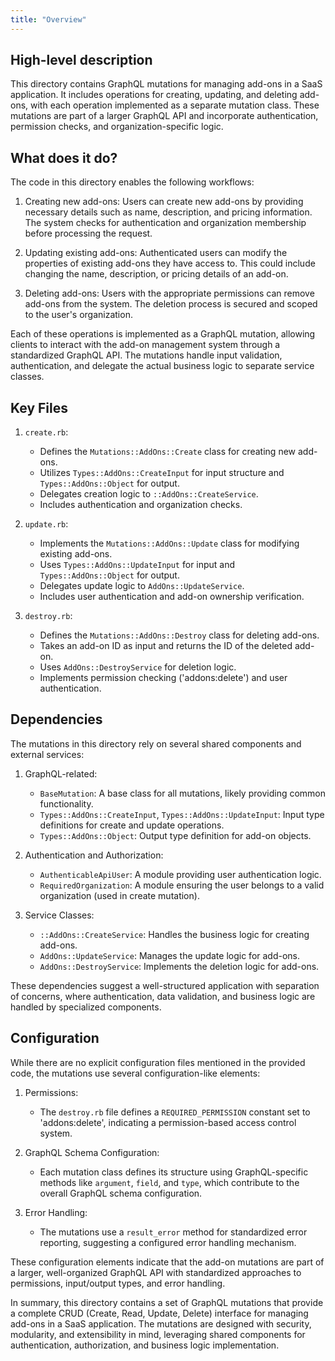 ```yaml
---
title: "Overview"
---
```


## High-level description
This directory contains GraphQL mutations for managing add-ons in a SaaS application. It includes operations for creating, updating, and deleting add-ons, with each operation implemented as a separate mutation class. These mutations are part of a larger GraphQL API and incorporate authentication, permission checks, and organization-specific logic.

## What does it do?
The code in this directory enables the following workflows:

1. Creating new add-ons: Users can create new add-ons by providing necessary details such as name, description, and pricing information. The system checks for authentication and organization membership before processing the request.

2. Updating existing add-ons: Authenticated users can modify the properties of existing add-ons they have access to. This could include changing the name, description, or pricing details of an add-on.

3. Deleting add-ons: Users with the appropriate permissions can remove add-ons from the system. The deletion process is secured and scoped to the user's organization.

Each of these operations is implemented as a GraphQL mutation, allowing clients to interact with the add-on management system through a standardized GraphQL API. The mutations handle input validation, authentication, and delegate the actual business logic to separate service classes.

## Key Files

1. `create.rb`:
   - Defines the `Mutations::AddOns::Create` class for creating new add-ons.
   - Utilizes `Types::AddOns::CreateInput` for input structure and `Types::AddOns::Object` for output.
   - Delegates creation logic to `::AddOns::CreateService`.
   - Includes authentication and organization checks.

2. `update.rb`:
   - Implements the `Mutations::AddOns::Update` class for modifying existing add-ons.
   - Uses `Types::AddOns::UpdateInput` for input and `Types::AddOns::Object` for output.
   - Delegates update logic to `AddOns::UpdateService`.
   - Includes user authentication and add-on ownership verification.

3. `destroy.rb`:
   - Defines the `Mutations::AddOns::Destroy` class for deleting add-ons.
   - Takes an add-on ID as input and returns the ID of the deleted add-on.
   - Uses `AddOns::DestroyService` for deletion logic.
   - Implements permission checking ('addons:delete') and user authentication.

## Dependencies
The mutations in this directory rely on several shared components and external services:

1. GraphQL-related:
   - `BaseMutation`: A base class for all mutations, likely providing common functionality.
   - `Types::AddOns::CreateInput`, `Types::AddOns::UpdateInput`: Input type definitions for create and update operations.
   - `Types::AddOns::Object`: Output type definition for add-on objects.

2. Authentication and Authorization:
   - `AuthenticableApiUser`: A module providing user authentication logic.
   - `RequiredOrganization`: A module ensuring the user belongs to a valid organization (used in create mutation).

3. Service Classes:
   - `::AddOns::CreateService`: Handles the business logic for creating add-ons.
   - `AddOns::UpdateService`: Manages the update logic for add-ons.
   - `AddOns::DestroyService`: Implements the deletion logic for add-ons.

These dependencies suggest a well-structured application with separation of concerns, where authentication, data validation, and business logic are handled by specialized components.

## Configuration
While there are no explicit configuration files mentioned in the provided code, the mutations use several configuration-like elements:

1. Permissions:
   - The `destroy.rb` file defines a `REQUIRED_PERMISSION` constant set to 'addons:delete', indicating a permission-based access control system.

2. GraphQL Schema Configuration:
   - Each mutation class defines its structure using GraphQL-specific methods like `argument`, `field`, and `type`, which contribute to the overall GraphQL schema configuration.

3. Error Handling:
   - The mutations use a `result_error` method for standardized error reporting, suggesting a configured error handling mechanism.

These configuration elements indicate that the add-on mutations are part of a larger, well-organized GraphQL API with standardized approaches to permissions, input/output types, and error handling.

In summary, this directory contains a set of GraphQL mutations that provide a complete CRUD (Create, Read, Update, Delete) interface for managing add-ons in a SaaS application. The mutations are designed with security, modularity, and extensibility in mind, leveraging shared components for authentication, authorization, and business logic implementation.